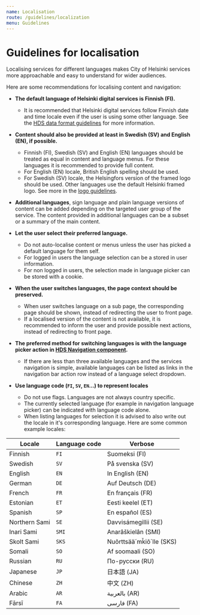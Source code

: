 ```yaml
---
name: Localisation
route: /guidelines/localization
menu: Guidelines
---
```




# Guidelines for localisation
<LargeParagraph>
    Localising services for different languages makes City of Helsinki services more approachable and easy to understand for wider audiences.
</LargeParagraph>

Here are some recommendations for localising content and navigation:

- **The default language of Helsinki digital services is Finnish (FI).**
  - It is recommended that Helsinki digital services follow Finnish date and time locale even if the user is using some other language. See the [HDS data format guidelines](/guidelines/data-formats "HDS data format guidelines") for more information.
- **Content should also be provided at least in Swedish (SV) and English (EN), if possible.**
  - Finnish (FI), Swedish (SV) and English (EN) languages should be treated as equal in content and language menus. For these languages it is recommended to provide full content.
  - For English (EN) locale, British English spelling should be used.
  - For Swedish (SV) locale, the Helsingfors version of the framed logo should be used. Other languages use the default Helsinki framed logo. See more in the [logo guidelines](/visual-assets/logo "HDS Visual assets logo guidelines"). 
- **Additional languages**, sign language and plain language versions of content can be added depending on the targeted user group of the service. The content provided in additional languages can be a subset or a summary of the main content.


- **Let the user select their preferred language.**
  - Do not auto-localise content or menus unless the user has picked a default language for them self. 
  - For logged in users the language selection can be a stored in user information.
  - For non logged in users, the selection made in language picker can be stored with a cookie.
- **When the user switches languages, the page context should be preserved.**
  - When user switches language on a sub page, the corresponding page should be shown, instead of redirecting the user to front page.
  - If a localised version of the content is not available, it is recommended to inform the user and provide possible next actions, instead of redirecting to front page.
- **The preferred method for switching languages is with the language picker action in [HDS Navigation component](/components/navigation "HDS Navigation component documentation").**
  - If there are less than three available languages and the services navigation is simple, available languages can be listed as links in the navigation bar action row instead of a language select dropdown.
- **Use language code (`FI`, `SV`, `EN`...) to represent locales**
  - Do not use flags. Languages are not always country specific.
  - The currently selected language (for example in navigation language picker) can be indicated with language code alone.
  - When listing languages for selection it is advised to also write out the locale in it's corresponding language. Here are some common example locales:

| Locale        | Language code | Verbose                                             |
| ------------- | ------------- | --------------------------------------------------- |
| Finnish       | `FI`          | <span lang="fi">Suomeksi (FI)</span>                |
| Swedish       | `SV`          | <span lang="sv">På svenska (SV)</span>              |
| English       | `EN`          | <span lang="en">In English (EN)</span>              |
| German        | `DE`          | <span lang="de">Auf Deutsch (DE)</span>             |
| French        | `FR`          | <span lang="fr">En français (FR)</span>             |
| Estonian      | `ET`          | <span lang="et">Eesti keelel (ET)</span>            |
| Spanish       | `SP`          | <span lang="es">En español (ES)</span>              |
| Northern Sami | `SE`          | <span lang="se_no">Davvisámegillii (SE)</span>      |
| Inari Sami    | `SMI`         | <span lang="se_fi">Anarâškielân (SMI)</span>        |
| Skolt Sami    | `SKS`         | <span lang="se_se">Nuõrttsää´mǩiõ´lle (SKS)</span>  |
| Somali        | `SO`          | <span lang="so">Af soomaali (SO)</span>             |
| Russian       | `RU`          | <span lang="ru">По-русски (RU)</span>               |
| Japanese      | `JP`          | <span lang="ja">日本語 (JA)</span>                   |
| Chinese       | `ZH`          | <span lang="zh">中文</span> (ZH)                     |
| Arabic        | `AR`          | <span lang="ar" dir="rtl">بالعربية</span> (AR)      |
| Fārsī         | `FA`          | <span lang="fa" dir="rtl">فارسی</span> (FA)         |